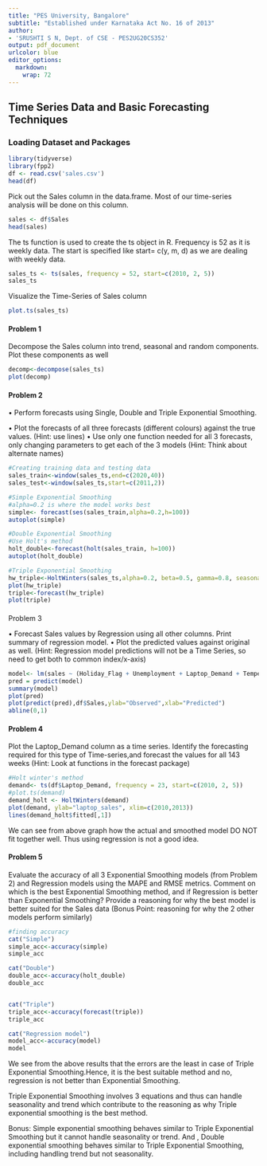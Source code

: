 ```yaml
---
title: "PES University, Bangalore"
subtitle: "Established under Karnataka Act No. 16 of 2013"
author:
- 'SRUSHTI S N, Dept. of CSE - PES2UG20CS352'
output: pdf_document
urlcolor: blue
editor_options: 
  markdown: 
    wrap: 72
---
```


## Time Series Data and Basic Forecasting Techniques

### Loading Dataset and Packages

```r
library(tidyverse)
library(fpp2)
df <- read.csv('sales.csv')
head(df)
```

Pick out the Sales column in the data.frame. Most of our time-series
analysis will be done on this column.

```r
sales <- df$Sales
head(sales)
```

The ts function is used to create the ts object in R. Frequency is 52 as
it is weekly data. The start is specified like start= c(y, m, d) as we
are dealing with weekly data.

```r
sales_ts <- ts(sales, frequency = 52, start=c(2010, 2, 5))
sales_ts

```

Visualize the Time-Series of Sales column

```r
plot.ts(sales_ts)

```

#### Problem 1

Decompose the Sales column into trend, seasonal and random components.
Plot these components as well

```r
decomp<-decompose(sales_ts)  
plot(decomp)
```

#### Problem 2

• Perform forecasts using Single, Double and Triple Exponential
Smoothing.

• Plot the forecasts of all three forecasts (different colours) against
the true values. (Hint: use lines)
• Use only one function needed for all 3 forecasts, only changing
parameters to get each of the 3 models (Hint: Think about alternate
names)

```r
#Creating training data and testing data
sales_train<-window(sales_ts,end=c(2020,40))
sales_test<-window(sales_ts,start=c(2011,2))

```

```r
#Simple Exponential Smoothing
#alpha=0.2 is where the model works best
simple<- forecast(ses(sales_train,alpha=0.2,h=100))
autoplot(simple)
```

```r
#Double Exponential Smoothing
#Use Holt's method
holt_double<-forecast(holt(sales_train, h=100))
autoplot(holt_double)
```

```r
#Triple Exponential Smoothing
hw_triple<-HoltWinters(sales_ts,alpha=0.2, beta=0.5, gamma=0.8, seasonal = "additive")
plot(hw_triple)
triple<-forecast(hw_triple)
plot(triple)
```

#### 
Problem 3

• Forecast Sales values by Regression using all other columns. Print
summary of regression model.
• Plot the predicted values against original as well. (Hint: Regression
model predictions will not be a Time Series, so need to get both to
common index/x-axis)

```r
model<- lm(sales ~ (Holiday_Flag + Unemployment + Laptop_Demand + Temperature + Fuel_Price + CPI),data = df)
pred = predict(model)
summary(model)
plot(pred)
plot(predict(pred),df$Sales,ylab="Observed",xlab="Predicted")
abline(0,1)
```

#### Problem 4

Plot the Laptop_Demand column as a time series. Identify the forecasting
required for this type of Time-series,and forecast the values for all
143 weeks (Hint: Look at functions in the forecast package)

```r
#Holt winter's method
demand<- ts(df$Laptop_Demand, frequency = 23, start=c(2010, 2, 5))
#plot.ts(demand)
demand_holt <- HoltWinters(demand)
plot(demand, ylab="laptop_sales", xlim=c(2010,2013))
lines(demand_holt$fitted[,1])
```

We can see from above graph how the actual and smoothed model DO NOT fit
together well. Thus using regression is not a good idea.

#### Problem 5

Evaluate the accuracy of all 3 Exponential Smoothing models (from
Problem 2) and Regression models using the MAPE and RMSE metrics.
Comment on which is the best Exponential Smoothing method, and if
Regression is better than Exponential Smoothing? Provide a reasoning for
why the best model is better suited for the Sales data (Bonus Point:
reasoning for why the 2 other models perform similarly)

```r
#finding accuracy
cat("Simple")
simple_acc<-accuracy(simple)
simple_acc

cat("Double")
double_acc<-accuracy(holt_double)
double_acc


cat("Triple")
triple_acc<-accuracy(forecast(triple))
triple_acc

cat("Regression model")
model_acc<-accuracy(model)
model
```

We see from the above results that the errors are the least in case of
Triple Exponential Smoothing.Hence, it is the best suitable method and
no, regression is not better than Exponential Smoothing.

Triple Exponential Smoothing involves 3 equations and thus can handle
seasonality and trend which contribute to the reasoning as why Triple
exponential smoothing is the best method.

Bonus: Simple exponential smoothing behaves similar to Triple
Exponential Smoothing but it cannot handle seasonality or trend.
And , Double exponential smoothing behaves similar to Triple Exponential
Smoothing, including handling trend but not seasonality.
